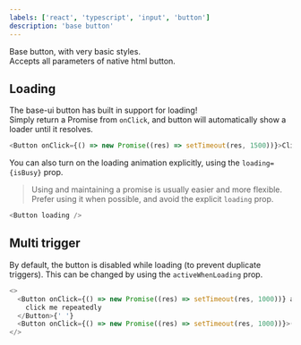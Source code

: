 ```yaml
---
labels: ['react', 'typescript', 'input', 'button']
description: 'base button'
---
```



Base button, with very basic styles.  
Accepts all parameters of native html button.

## Loading

The base-ui button has built in support for loading!  
Simply return a Promise from `onClick`, and button will automatically show a loader until it resolves.

```js live=true
<Button onClick={() => new Promise((res) => setTimeout(res, 1500))}>Click here to see loader</Button>
```

You can also turn on the loading animation explicitly, using the `loading={isBusy}` prop.

> Using and maintaining a promise is usually easier and more flexible.  
> Prefer using it when possible, and avoid the explicit `loading` prop.

```js live=true
<Button loading />
```

## Multi trigger

By default, the button is disabled while loading (to prevent duplicate triggers). This can be changed by using the `activeWhenLoading` prop.

```js live=true
<>
  <Button onClick={() => new Promise((res) => setTimeout(res, 1000))} activeWhenLoading>
    click me repeatedly
  </Button>{' '}
  <Button onClick={() => new Promise((res) => setTimeout(res, 1000))}>(cannot) click me repeatedly</Button>
</>
```
